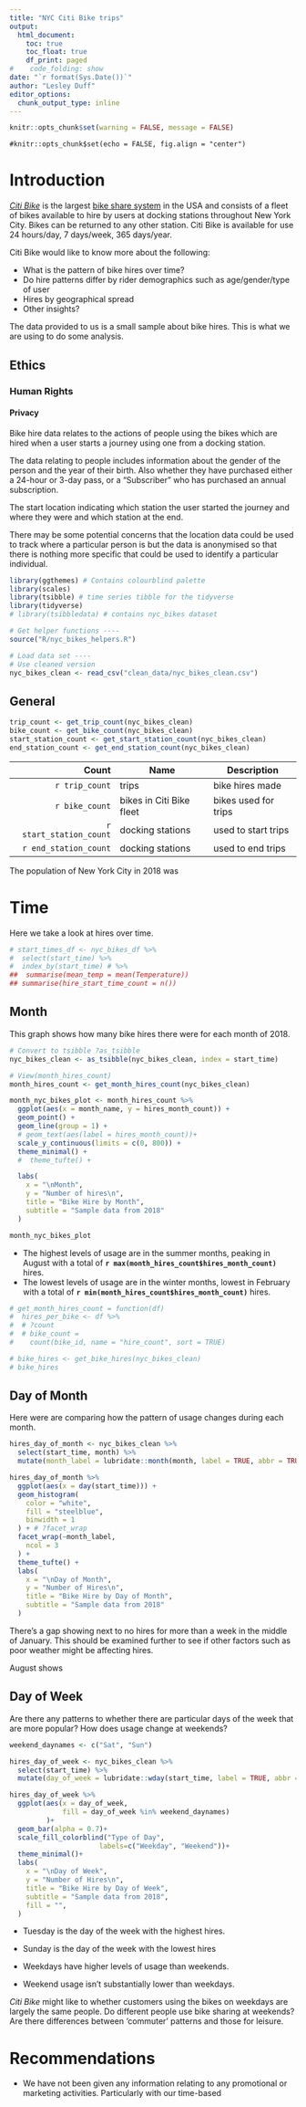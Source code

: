 ```yaml
---
title: "NYC Citi Bike trips"
output:
  html_document:
    toc: true
    toc_float: true
    df_print: paged
#    code_folding: show
date: "`r format(Sys.Date())`"
author: "Lesley Duff"
editor_options: 
  chunk_output_type: inline
---
```

```r
knitr::opts_chunk$set(warning = FALSE, message = FALSE) 
```

```{}
#knitr::opts_chunk$set(echo = FALSE, fig.align = "center")
```
# Introduction

[*Citi Bike*](https://ride.citibikenyc.com/about) is the largest [bike share system](https://en.wikipedia.org/wiki/Bicycle-sharing_system) in the USA and 
consists of a fleet of bikes available to hire by users at docking stations 
throughout New York City. Bikes can be returned to any other station. Citi Bike 
is available for use 24 hours/day, 7 days/week, 365 days/year.

Citi Bike would like to know more about the following:

* What is the pattern of bike hires over time?
* Do hire patterns differ by rider demographics such as age/gender/type of user
* Hires by geographical spread
* Other insights?

The data provided to us is a small sample about bike hires. This is what we are 
using to do some analysis.

## Ethics



### Human Rights
#### Privacy
Bike hire data relates to the actions of people using the bikes which are hired 
when a user starts a journey using one from a docking station.

The data relating to people includes information about the gender of the person 
and the year of their birth. Also whether they have purchased either a 24-hour 
or 3-day pass, or a "Subscriber" who has purchased an annual subscription.

The start location indicating which station the user started the journey and 
where they were and which station at the end. 

There may be some potential concerns that the location data could be used to 
track where a particular person is but the data is anonymised so that there is 
nothing more specific that could be used to identify a particular individual. 

```r
library(ggthemes) # Contains colourblind palette
library(scales)
library(tsibble) # time series tibble for the tidyverse
library(tidyverse)
# library(tsibbledata) # contains nyc_bikes dataset
```

```r
# Get helper functions ----
source("R/nyc_bikes_helpers.R")
```


```r
# Load data set ----
# Use cleaned version
nyc_bikes_clean <- read_csv("clean_data/nyc_bikes_clean.csv")
```


## General

```r
trip_count <- get_trip_count(nyc_bikes_clean)
bike_count <- get_bike_count(nyc_bikes_clean)
start_station_count <- get_start_station_count(nyc_bikes_clean)
end_station_count <- get_end_station_count(nyc_bikes_clean)
```

|Count  | Name |  Description  |
| --------------: | ----- | ------------------ |
| `r trip_count` | trips | bike hires made |
| `r bike_count` | bikes in Citi Bike fleet | bikes used for trips |
| `r start_station_count` | docking stations | used to start trips |
| `r end_station_count` | docking stations | used to end trips |

The population of New York City in 2018 was 

# Time

Here we take a look at hires over time.

```r
# start_times_df <- nyc_bikes_df %>%
#  select(start_time) %>%
#  index_by(start_time) # %>%
##  summarise(mean_temp = mean(Temperature))
## summarise(hire_start_time_count = n())
```
## Month

This graph shows how many bike hires there were for each month of 2018.

```r
# Convert to tsibble ?as_tsibble
nyc_bikes_clean <- as_tsibble(nyc_bikes_clean, index = start_time)

# View(month_hires_count)
month_hires_count <- get_month_hires_count(nyc_bikes_clean)

month_nyc_bikes_plot <- month_hires_count %>%
  ggplot(aes(x = month_name, y = hires_month_count)) +
  geom_point() +
  geom_line(group = 1) +
  # geom_text(aes(label = hires_month_count))+
  scale_y_continuous(limits = c(0, 800)) +
  theme_minimal() +
  #  theme_tufte() +

  labs(
    x = "\nMonth",
    y = "Number of hires\n",
    title = "Bike Hire by Month",
    subtitle = "Sample data from 2018"
  )

month_nyc_bikes_plot
```

* The highest levels of usage are in the summer months, peaking in August with a total of **`r max(month_hires_count$hires_month_count)`** hires.
* The lowest levels of usage are in the winter months, lowest in February with a total of **`r min(month_hires_count$hires_month_count)`** hires.

```r
# get_month_hires_count = function(df)
#  hires_per_bike <- df %>%
#  # ?count
#  # bike_count =
#    count(bike_id, name = "hire_count", sort = TRUE)

# bike_hires <- get_bike_hires(nyc_bikes_clean)
# bike_hires
```

## Day of Month

Here were are comparing how the pattern of usage changes during each month.

```r
hires_day_of_month <- nyc_bikes_clean %>%
  select(start_time, month) %>%
  mutate(month_label = lubridate::month(month, label = TRUE, abbr = TRUE))

hires_day_of_month %>%
  ggplot(aes(x = day(start_time))) +
  geom_histogram(
    color = "white",
    fill = "steelblue",
    binwidth = 1
  ) + # ?facet_wrap
  facet_wrap(~month_label,
    ncol = 3
  ) +
  theme_tufte() +
  labs(
    x = "\nDay of Month",
    y = "Number of Hires\n",
    title = "Bike Hire by Day of Month",
    subtitle = "Sample data from 2018"
  )
```

There's a gap showing next to no hires for more than a week in the middle of January. This should be examined further to see if other factors such as poor weather might be affecting hires. 

August shows

## Day of Week

Are there any patterns to whether there are particular days of the week that are more popular? How does usage change at weekends?

```r
weekend_daynames <- c("Sat", "Sun")

hires_day_of_week <- nyc_bikes_clean %>%
  select(start_time) %>%
  mutate(day_of_week = lubridate::wday(start_time, label = TRUE, abbr = TRUE))

hires_day_of_week %>% 
  ggplot(aes(x = day_of_week, 
             fill = day_of_week %in% weekend_daynames)
         )+
  geom_bar(alpha = 0.7)+
  scale_fill_colorblind("Type of Day",
                      labels=c("Weekday", "Weekend"))+
  theme_minimal()+
  labs(
    x = "\nDay of Week",
    y = "Number of Hires\n",
    title = "Bike Hire by Day of Week",
    subtitle = "Sample data from 2018",
    fill = "",
  )
```

* Tuesday is the day of the week with the highest hires.
* Sunday is the day of the week with the lowest hires

* Weekdays have higher levels of usage than weekends.
* Weekend usage isn't substantially lower than weekdays. 

_Citi Bike_ might like to whether customers using the 
bikes on weekdays are largely the same people. 
Do different people use bike sharing at weekends? Are there differences between 'commuter' patterns and those for leisure.

# Recommendations

* We have not been given any information relating to any promotional or 
marketing activities. Particularly with our time-based




